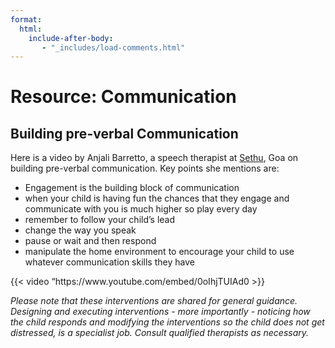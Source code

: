 ```yaml
---
format:
  html:
    include-after-body:
       - "_includes/load-comments.html"
---
```


# Resource: Communication

## Building pre-verbal Communication

Here is a video by Anjali Barretto, a speech therapist at [Sethu](https://sethu.in), Goa on building pre-verbal communication. Key points she mentions are:

* Engagement is the building block of communication
* when your child is having fun the chances that they engage and communicate with you is much higher so play every day 
* remember to follow your child's lead
* change the way you speak 
* pause or wait and then respond 
* manipulate the home environment to encourage your child to use whatever communication skills they have 

{{< video "https://www.youtube.com/embed/0oIhjTUIAd0 >}}


*Please note that these interventions are shared for general guidance. Designing and executing interventions - more importantly - noticing how the child responds and modifying the interventions so the child does not get distressed, is a specialist job. Consult qualified therapists as necessary.*

